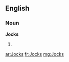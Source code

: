 ==English==

===Noun===
'''Jocks'''

# {{plural of|[[Jock]]}}

[[ar:Jocks]]
[[fr:Jocks]]
[[mg:Jocks]]